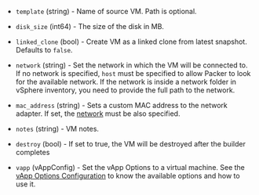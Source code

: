 <!-- Code generated from the comments of the CloneConfig struct in builder/vsphere/clone/step_clone.go; DO NOT EDIT MANUALLY -->

- `template` (string) - Name of source VM. Path is optional.

- `disk_size` (int64) - The size of the disk in MB.

- `linked_clone` (bool) - Create VM as a linked clone from latest snapshot. Defaults to `false`.

- `network` (string) - Set the network in which the VM will be connected to. If no network is
  specified, `host` must be specified to allow Packer to look for the
  available network. If the network is inside a network folder in vSphere inventory,
  you need to provide the full path to the network.

- `mac_address` (string) - Sets a custom MAC address to the network adapter. If set, the [network](#network) must be also specified.

- `notes` (string) - VM notes.

- `destroy` (bool) - If set to true, the VM will be destroyed after the builder completes

- `vapp` (vAppConfig) - Set the vApp Options to a virtual machine.
  See the [vApp Options Configuration](/packer/plugins/builders/vmware/vsphere-clone#vapp-options-configuration)
  to know the available options and how to use it.

<!-- End of code generated from the comments of the CloneConfig struct in builder/vsphere/clone/step_clone.go; -->
